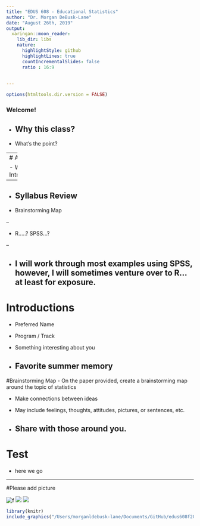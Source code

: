 ```yaml
---
title: "EDUS 608 - Educational Statistics"
author: "Dr. Morgan DeBusk-Lane"
date: "August 26th, 2019"
output:
  xaringan::moon_reader:
    lib_dir: libs
    nature:
      highlightStyle: github
      highlightLines: true
      countIncrementalSlides: false
      ratio : 16:9
      
      
---
```


```r
options(htmltools.dir.version = FALSE)
```



### Welcome!

- Why this class? 
--


- What's the point?

---
# Agenda

- Welcome / Introductions
--


- Syllabus Review 
--


- Brainstorming Map

--

- R.....? SPSS...?

--

- I will work through most examples using SPSS, however, I will sometimes venture over to R... at least for exposure.
---

# Introductions

- Preferred Name

- Program / Track

- Something interesting about you

- Favorite summer memory
---

#Brainstorming Map
- On the paper provided, create a brainstorming map around the topic of statistics

- Make connections between ideas

- May include feelings, thoughts, attitudes, pictures, or sentences, etc.

- Share with those around you.
---

# Test
- here we go

---
#Please add picture

![f](test.png)
![](/Users/morganldebusk-lane/Documents/GitHub/edus608f2019/test.png)
<img src="/Users/morganldebusk-lane/Documents/GitHub/edus608f2019/test.png">


```r
library(knitr)
include_graphics("/Users/morganldebusk-lane/Documents/GitHub/edus608f2019/test.png")
```

